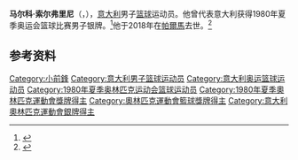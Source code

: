 {{NoteTA|G1=Sports}}
'''马尔科·索尔弗里尼'''（{{lang-it|Marco Solfrini}}，{{bd|1958年|1月30日|2018年|3月24日}}），[[意大利|意大利]]男子[[篮球|篮球]]运动员。他曾代表意大利获得1980年夏季奥运会篮球比赛男子银牌。<ref>{{Cite web|title=Marco SOLFRINI|url=https://www.olympic.org/marco-solfrini|accessdate=2021-04-13|work=International Olympic Committee|archive-date=2021-04-14|archive-url=https://web.archive.org/web/20210414143104/https://www.olympic.org/marco-solfrini|dead-url=no}}</ref>他于2018年在[[帕爾馬_(意大利)|帕爾馬]]去世。<ref>{{cite web|url=https://www.olympedia.org/athletes/7145|title=Marco Solfrini|work=Olympedia|accessdate=2021-04-14|archive-date=2021-04-15|archive-url=https://web.archive.org/web/20210415113013/https://www.olympedia.org/athletes/7145|dead-url=no}}</ref>

== 参考资料 ==
{{reflist}}

{{1980年夏季奥运会意大利男子篮球阵容}}

{{Authority control}}
{{DEFAULTSORT:Solfrini, Marco}}
[[Category:小前鋒|Category:小前鋒]]
[[Category:意大利男子篮球运动员|Category:意大利男子篮球运动员]]
[[Category:意大利奥运篮球运动员|Category:意大利奥运篮球运动员]]
[[Category:1980年夏季奥林匹克运动会篮球运动员|Category:1980年夏季奥林匹克运动会篮球运动员]]
[[Category:1980年夏季奧林匹克運動會獎牌得主|Category:1980年夏季奧林匹克運動會獎牌得主]]
[[Category:奧林匹克運動會籃球獎牌得主|Category:奧林匹克運動會籃球獎牌得主]]
[[Category:意大利奧林匹克運動會銀牌得主|Category:意大利奧林匹克運動會銀牌得主]]